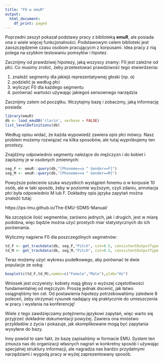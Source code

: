 ```yaml
---
title: "F0 w emuR"
output:
  html_document:
    df_print: paged
---
```


Poprzedni zeszyt pokazał podstawy pracy z biblioteką **emuR**, ale posiada ona o wiele więcej funkcjonalności. Podstawowym celem biblioteki jest zaoszczędzenie czasu osobom pracującycm z korpusami. Idea pracy z nią polega na szybkim testowaniu pomsyłów i hipotez.

Zacznijmy od prawdziwej hipotezy, jaką wszyscy znamy: F0 jest zależne od płci. Co musimy zrobić, żeby przetestować prawdziwość tego stwierdzenia:
  
  1. znaleźć segmenty dla jakiejś reprezentatywnej głoski (np. *a*)
  2. podzielić je według płci
  3. wyliczyć F0 dla każdego segmentu
  4. porównać wartości używając jakiegoś sensownego narzędzia
  
Zacznijmy zatem od początku. Wczytajmy bazę i zobaczmy, jaką informację posiada:

```r
library(emuR)
db <- load_emuDB('clarin', verbose = FALSE)
list_levelDefinitions(db)
```

Według opisu widać, że każda wypowiedź zawiera opis płci mówcy. Nasz problem możemy rozwiązać na kilka sposobów, ale tutaj wypróbujemy ten prostszy.

Znajdźmy odpowiednio segmenty należące do mężczyzn i do kobiet i zapiszmy je w osobnych zmiennych:
```r
seg_F <- emuR::query(db,"[Phoneme==a ^ Gender==F]")
seg_M <- emuR::query(db,"[Phoneme==a ^ Gender==M]")
```

Powyższe polecenie szuka wszystkich wystąpień fonemu *a* w korpusie 10 osób, ale w taki sposób, żeby w poziomie wyższym, czyli zdaniu, annotacja płci była odpowiednio M lub F. Dokładny opis języka zapytań można znaleźć tutaj:

https://ips-lmu.github.io/The-EMU-SDMS-Manual/

Na szczęście ilość segmentów, zarówno jednych, jak i drugich, jest w miarę podobna, więc będzie można użyć prostych miar statystycznych do ich porównania.

Wyliczmy najpierw F0 dla poszczególnych segmetnów:
```r
td_F <- get_trackdata(db, seg_F,"Pitch", cut=0.5, consistentOutputType = FALSE,  verbose = FALSE)
td_M <- get_trackdata(db, seg_M,"Pitch", cut=0.5, consistentOutputType = FALSE,  verbose = FALSE)
```

Teraz możemy użyć wykresu pudełkowego, aby porównać te dwie populacje ze sobą:

```r
boxplot(c(td_F,td_M),names=c("Female","Male"),ylab="Hz")
```

Wniosek jest oczywisty: kobiety mają głosy o wyższej częstotliwości fundamentalnej od mężczyzn. Proszę jednak docenić, jak łatwo osiągnęliśmy ten cel. Od postawienia hipotezy potrzebowaliśmy zaledwie 8 poleceń, żeby otrzymać rysunek nadający się praktycznie do umieszczenia w pracy i wysłania na konferencję!

Wiele z tego zawdzięczamy potężnemu językowi zapytań, więc warto się przyjrzeć dokładnie dokumentacji powyżej. Zawiera ona mnóstwo przykładów z życia i pokazuje, jak skomplikowane mogą być zapytania wysyłane do bazy.

Inny powód to sam fakt, że bazę zapisaliśmy w formacie EMU. System ten zmusza nas do organizacji własnych nagrań w konkretny sposób i używając specjalnej struktury informacji, ale nagradza nas bardzo przydatnymi narzędziami i wygodą pracy w wyżej zaprezentowany sposób.
